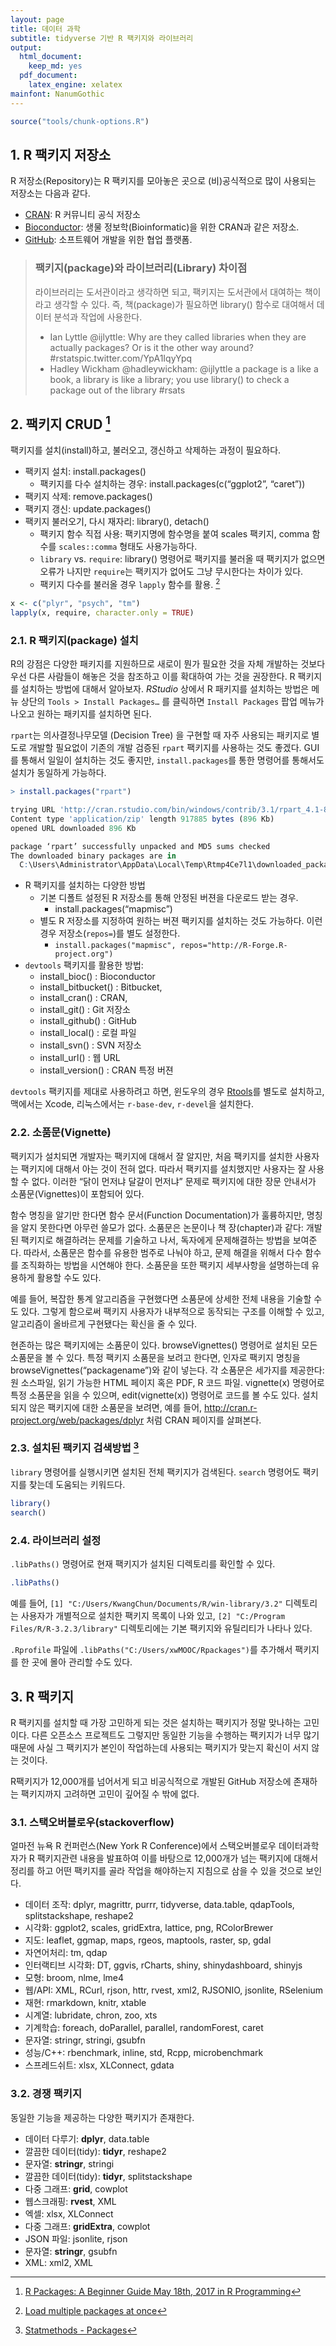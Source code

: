 ```yaml
---
layout: page
title: 데이터 과학
subtitle: tidyverse 기반 R 팩키지와 라이브러리
output:
  html_document: 
    keep_md: yes
  pdf_document:
    latex_engine: xelatex
mainfont: NanumGothic
---
```



``` r
source("tools/chunk-options.R")
```


## 1. R 팩키지 저장소

R 저장소(Repository)는 R 팩키지를 모아놓은 곳으로 (비)공식적으로 많이 사용되는 저장소는 다음과 같다.

- [CRAN](https://cran.r-project.org/): R 커뮤니티 공식 저장소 
- [Bioconductor](https://www.bioconductor.org/): 생물 정보학(Bioinformatic)을 위한 CRAN과 같은 저장소.
- [GitHub](https://github.com/): 소프트웨어 개발을 위한 협업 플랫폼.

> ### 팩키지(package)와 라이브러리(Library) 차이점
>
> 라이브러리는 도서관이라고 생각하면 되고, 팩키지는 도서관에서 대여하는 책이라고 생각할 수 있다.
> 즉, 책(package)가 필요하면 library() 함수로 대여해서 데이터 분석과 작업에 사용한다.
> 
> - Ian Lyttle @ijlyttle: Why are they called libraries when they are actually packages? Or is it the other way around? #rstatspic.twitter.com/YpA1IqyYpq
> - Hadley Wickham @hadleywickham: @ijlyttle a package is a like a book, a library is like a library; you use library() to check a package out of the library #rsats
> 


## 2. 팩키지 CRUD [^datacamp-r-package]

[^datacamp-r-package]: [R Packages: A Beginner Guide May 18th, 2017 in R Programming](https://www.datacamp.com/community/tutorials/r-packages-guide)

팩키지를 설치(install)하고, 불러오고, 갱신하고 삭제하는 과정이 필요하다.

- 팩키지 설치: install.packages()
    - 팩키지를 다수 설치하는 경우: install.packages(c("ggplot2", "caret"))
- 팩키지 삭제: remove.packages()
- 팩키지 갱신: update.packages()
- 팩키지 불러오기, 다시 재자리: library(), detach()
    - 팩키지 함수 직접 사용: 팩키지명에 함수명을 붙여 scales 팩키지, comma 함수를 `scales::comma` 형태도 사용가능하다.
    - `library` vs. `require`: library() 명령어로 팩키지를 불러올 때 팩키지가 없으면 오류가 나지만 `require`는 팩키지가 없어도 그냥 무시한다는 차이가 있다.
    - 팩키지 다수를 불러올 경우 `lapply` 함수를 활용. [^load-package-lapply]

[^load-package-lapply]: [Load multiple packages at once](https://stackoverflow.com/questions/8175912/load-multiple-packages-at-once)

``` r
x <- c("plyr", "psych", "tm")
lapply(x, require, character.only = TRUE)
```

### 2.1. R 팩키지(package) 설치 

R의 강점은 다양한 패키지를 지원하므로 새로이 뭔가 필요한 것을 자체 개발하는 것보다 우선 다른 사람들이 해놓은 것을 참조하고 
이를 확대하여 가는 것을 권장한다. R 팩키지를 설치하는 방법에 대해서 알아보자. 
*RStudio* 상에서 R 패키지를 설치하는 방법은 메뉴 상단의 `Tools > Install Packages…` 를 클릭하면 
`Install Packages` 팝업 메뉴가 나오고 원하는 패키지를 설치하면 된다.

`rpart`는 의사결정나무모델 (Decision Tree) 을 구현할 때 자주 사용되는 패키지로 별도로 개발할 필요없이 
기존의 개발 검증된 `rpart` 팩키지를 사용하는 것도 좋겠다. 
GUI를 통해서 일일이 설치하는 것도 좋지만, `install.packages`를 통한 명령어를 통해서도 설치가 동일하게 가능하다.

``` r
> install.packages("rpart")

trying URL 'http://cran.rstudio.com/bin/windows/contrib/3.1/rpart_4.1-8.zip'
Content type 'application/zip' length 917885 bytes (896 Kb)
opened URL downloaded 896 Kb

package ‘rpart’ successfully unpacked and MD5 sums checked
The downloaded binary packages are in
  C:\Users\Administrator\AppData\Local\Temp\Rtmp4Ce7l1\downloaded_packages
```

- R 팩키지를 설치하는 다양한 방법 
    - 기본 디폴트 설정된 R 저장소를 통해 안정된 버젼을 다운로드 받는 경우.
        - install.packages("mapmisc")
    - 별도 R 저장소를 지정하여 원하는 버젼 팩키지를 설치하는 것도 가능하다. 이런 경우 저장소(`repos=`)를 별도 설정한다.
        - `install.packages("mapmisc", repos="http://R-Forge.R-project.org")`
- `devtools` 팩키지를 활용한 방법: 
    - install_bioc() : Bioconductor
    - install_bitbucket() : Bitbucket,
    - install_cran() : CRAN,
    - install_git() : Git 저장소
    - install_github() : GitHub
    - install_local() : 로컬 파일
    - install_svn() : SVN 저장소
    - install_url() : 웹 URL
    - install_version() : CRAN 특정 버젼

`devtools` 팩키지를 제대로 사용하려고 하면, 윈도우의 경우 [Rtools](https://cran.r-project.org/bin/windows/Rtools/)를 별도로 설치하고,
맥에서는 Xcode, 리눅스에서는 `r-base-dev`, `r-devel`을 설치한다.


### 2.2. 소품문(Vignette)

팩키지가 설치되면 개발자는 팩키지에 대해서 잘 알지만,
처음 팩키지를 설치한 사용자는 팩키지에 대해서 아는 것이 전혀 없다.
따라서 팩키지를 설치했지만 사용자는 잘 사용할 수 없다.
이러한 "닭이 먼저냐 달걀이 먼저냐" 문제로 팩키지에 대한 장문 안내서가 소품문(Vignettes)이 포함되어 있다.

함수 명칭을 알기만 한다면 함수 문서(Function Documentation)가 훌륭하지만, 명칭을 알지 못한다면 아무런 쓸모가 없다. 
소품문은 논문이나 책 장(chapter)과 같다: 개발된 팩키지로 해결하려는 문제를 기술하고 나서, 독자에게 문제해결하는 방법을 보여준다.
따라서, 소품문은 함수를 유용한 범주로 나눠야 하고, 문제 해결을 위해서 다수 함수를 조직화하는 방법을 시연해야 한다. 
소품문을 또한 팩키지 세부사항을 설명하는데 유용하게 활용할 수도 있다. 

예를 들어, 복잡한 통계 알고리즘을 구현했다면 소품문에 상세한 전체 내용을 기술할 수도 있다. 
그렇게 함으로써 팩키지 사용자가 내부적으로 동작되는 구조를 이해할 수 있고, 알고리즘이 올바르게 구현됐다는 확신을 줄 수 있다.

현존하는 많은 팩키지에는 소품문이 있다. browseVignettes() 명령어로 설치된 모든 소품문을 볼 수 있다. 
특정 팩키지 소품문을 보려고 한다면, 인자로 팩키지 명칭을 browseVignettes("packagename")와 같이 넣는다. 
각 소품문은 세가지를 제공한다: 원 소스파일, 읽기 가능한 HTML 페이지 혹은 PDF, R 코드 파일. 
vignette(x) 명령어로 특정 소품문을 읽을 수 있으며, edit(vignette(x)) 명령어로 코드를 볼 수도 있다. 
설치되지 않은 팩키지에 대한 소품문을 보려면, 예를 들어, [http://cran.r-project.org/web/packages/dplyr](http://cran.r-project.org/web/packages/dplyr) 처럼 CRAN 페이지를 살펴본다.

### 2.3. 설치된 팩키지 검색방법 [^statmethods-packages]

`library` 명령어를 실행시키면 설치된 전체 팩키지가 검색된다.
`search` 명령어도 팩키지를 찾는데 도움되는 키워드다.

``` r
library()
search()
```

[^statmethods-packages]: [Statmethods - Packages](http://www.statmethods.net/interface/packages.html)

### 2.4. 라이브러리 설정  

`.libPaths()` 명령어로 현재 팩키지가 설치된 디렉토리를 확인할 수 있다.

``` r
.libPaths()
```

예를 들어, `[1] "C:/Users/KwangChun/Documents/R/win-library/3.2"` 디렉토리는 
사용자가 개별적으로 설치한 팩키지 목록이 나와 있고,
`[2] "C:/Program Files/R/R-3.2.3/library"` 디렉토리에는 기본 팩키지와 유틸리티가 나타나 있다.

`.Rprofile` 파일에 `.libPaths("C:/Users/xwMOOC/Rpackages")`를 추가해서 팩키지를 한 곳에 몰아 관리할 수도 있다. 

## 3. R 팩키지

R 팩키지를 설치할 때 가장 고민하게 되는 것은 설치하는 팩키지가 정말 맞나하는 고민이다.
다른 오픈소스 프로젝트도 그렇지만 동일한 기능을 수행하는 팩키지가 너무 많기 때문에 사실 그 팩키지가
본인이 작업하는데 사용되는 팩키지가 맞는지 확신이 서지 않는 것이다.

R팩키지가 12,000개를 넘어서게 되고 비공식적으로 개발된 GitHub 저장소에 존재하는 팩키지까지 고려하면 고민이 깊어질 수 밖에 없다.

### 3.1. 스택오버블로우(stackoverflow)

얼마전 뉴욕 R 컨퍼런스(New York R Conference)에서 스택오버블로우 데이터과학자가 R 팩키지관련 내용을 발표하여 이를 
바탕으로 12,000개가 넘는 팩키지에 대해서 정리를 하고 어떤 팩키지를 골라 작업을 해야하는지 지침으로 삼을 수 있을 것으로 보인다.

- 데이터 조작: dplyr, magrittr, purrr, tidyverse, data.table, qdapTools, splitstackshape, reshape2
- 시각화: ggplot2, scales, gridExtra, lattice, png, RColorBrewer
- 지도: leaflet, ggmap, maps, rgeos, maptools, raster, sp, gdal
- 자연어처리: tm, qdap
- 인터랙티브 시각화: DT, ggvis, rCharts, shiny, shinydashboard, shinyjs
- 모형: broom, nlme, lme4
- 웹/API: XML, RCurl, rjson, httr, rvest, xml2, RJSONIO, jsonlite, RSelenium
- 재현: rmarkdown, knitr, xtable
- 시계열: lubridate, chron, zoo, xts
- 기계학습: foreach, doParallel, parallel, randomForest, caret
- 문자열: stringr, stringi, gsubfn
- 성능/C++: rbenchmark, inline, std, Rcpp, microbenchmark
- 스프레드쉬트: xlsx, XLConnect, gdata

### 3.2. 경쟁 팩키지

동일한 기능을 제공하는 다양한 팩키지가 존재한다.

- 데이터 다루기: **dplyr**, data.table
- 깔끔한 데이터(tidy): **tidyr**, reshape2
- 문자열: **stringr**, stringi
- 깔끔한 데이터(tidy): **tidyr**, splitstackshape
- 다중 그래프: **grid**, cowplot
- 웹스크래핑: **rvest**, XML
- 엑셀: xlsx, XLConnect
- 다중 그래프: **gridExtra**, cowplot
- JSON 파일: jsonlite, rjson
- 문자열: **stringr**, gsubfn
- XML: xml2, XML







